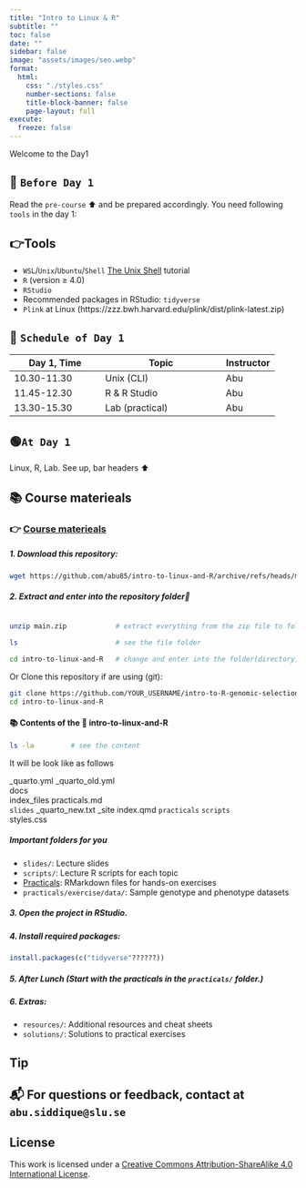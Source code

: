 ---
title: "Intro to Linux & R"
subtitle: ""
toc: false
date: ""
sidebar: false
image: "assets/images/seo.webp"
format:
  html:
    css: "./styles.css"
    number-sections: false
    title-block-banner: false
    page-layout: full
execute:
  freeze: false
---

Welcome to the Day1

## 🧰 `Before Day 1`
Read the `pre-course` ⬆️ and be prepared accordingly. You need following `tools` in the day 1:

::: {.callout-important collapse=true}
## 👉Tools

- `WSL`/`Unix`/`Ubuntu`/`Shell` [The Unix Shell](https://swcarpentry.github.io/shell-novice/) tutorial
- `R` (version ≥ 4.0)
- `RStudio`
- Recommended packages in RStudio: `tidyverse`
- `Plink` at Linux (https://zzz.bwh.harvard.edu/plink/dist/plink-latest.zip)
:::

## 📅 `Schedule of Day 1`
| Day 1, Time                      | Topic                        | Instructor              |
|---------------------------|------------------------------------|----------------|
| 10.30-11.30| Unix (CLI) | Abu|
| 11.45-12.30| R & R Studio | Abu|
| 13.30-15.30| Lab (practical)| Abu| 



## 🟢`At Day 1` 
Linux, R, Lab. 
See up, bar headers ⬆️

## 📚 Course materieals
::: {.callout-important collapse=true}
### 👉️ [Course materieals]()

##### 1. Download this repository:

```bash
wget https://github.com/abu85/intro-to-linux-and-R/archive/refs/heads/main.zip . # download with 'wget' command
```

##### 2. Extract and enter into the repository folder📁
```bash

unzip main.zip            # extract everything from the zip file to folder

ls                        # see the file folder

cd intro-to-linux-and-R   # change and enter into the folder(directory)
```

Or Clone this repository if are using (git):
```bash
git clone https://github.com/YOUR_USERNAME/intro-to-R-genomic-selection.git
cd intro-to-linux-and-R
```

#### 📚 Contents of the 📁 **intro-to-linux-and-R**

```bash
ls -la         # see the content
```
It will be look like as follows

_quarto.yml
_quarto_old.yml  
docs       
index_files 
practicals.md  
`slides`
_quarto_new.txt 
_site
index.qmd 
`practicals`
`scripts`        
styles.css

##### Important folders for you
- `slides/`: Lecture slides
- `scripts/`: Lecture R scripts for each topic
- [Practicals](./practicals/practical_01_intro.html): RMarkdown files for hands-on exercises
- `practicals/exercise/data/`: Sample genotype and phenotype datasets



#####  3. Open the project in RStudio.

##### 4. Install required packages:

```r
install.packages(c("tidyverse"??????)) 
```

##### 5. After Lunch (Start with the practicals in the `practicals/` folder.)

##### 6. Extras:

- `resources/`: Additional resources and cheat sheets
- `solutions/`: Solutions to practical exercises

:::


::: {.callout-tip}
## Tip

## 📬 For questions or feedback, contact at `abu.siddique@slu.se`

:::


## License

This work is licensed under a [Creative Commons Attribution-ShareAlike 4.0 International License](http://creativecommons.org/licenses/by-sa/4.0/).
